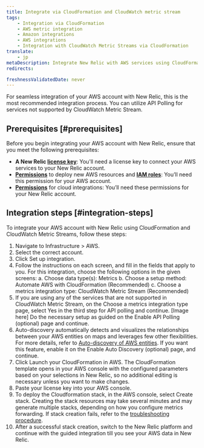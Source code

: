 ```yaml
---
title: Integrate via CloudFormation and CloudWatch metric stream
tags:
    - Integration via CloudFormation
    - AWS metric integration
    - Amazon integrations
    - AWS integrations
    - Integration with CloudWatch Metric Streams via CloudFormation
translate:
    - jp
metaDescription: Integrate New Relic with AWS services using CloudFormation templates to automate the setup of CloudWatch Metric Streams for metrics ingestion.
redirects:

freshnessValidatedDate: never
---
```


For seamless integration of your AWS account with New Relic, this is the most recommended integration process. You can utilize API Polling for services not supported by CloudWatch Metric Stream.

## Prerequisites [#prerequisites]

Before you begin integrating your AWS account with New Relic, ensure that you meet the following prerequisites:
* **A New Relic [license key](https://one.newrelic.com/api-keys)**: You'll need a license key to connect your AWS services to your New Relic account.
* **[Permissions](https://docs.aws.amazon.com/ARG/latest/userguide/gettingstarted-prereqs-permissions.html)** to deploy new AWS resources and **[IAM roles](https://docs.aws.amazon.com/IAM/latest/UserGuide/id_roles.html)**: You’ll need this permission for your AWS account.
* **[Permissions](/docs/accounts/accounts-billing/new-relic-one-user-management/user-permissions/#infrastructure)** for cloud integrations: You’ll need these permissions for your New Relic account.

## Integration steps [#integration-steps]

To integrate your AWS account with New Relic using CloudFormation and CloudWatch Metric Streams, follow these steps:

1. Navigate to Infrastructure > AWS.
2. Select the correct account.
3. Click Set up integration.
4. Follow the instructions on each screen, and fill in the fields that apply to you. For this integration, choose the following options in the given screens:
    a. Choose data type(s): Metrics
    b. Choose a setup method: Automate AWS with CloudFormation (Recommended)
    c. Choose a metrics integration type: CloudWatch Metric Stream (Recommended)
5. If you are using any of the services that are not supported in CloudWatch Metric Stream, on the Choose a metrics integration type page, select Yes in the third step for API polling and continue.
[Image here]
    Do the necessary setup as guided on the Enable API Polling (optional) page and continue.
6. Auto-discovery automatically detects and visualizes the relationships between your AWS entities on maps and leverages few other flexibilities. For more details, refer to [Auto-discovery of AWS entities](/docs/infrastructure/amazon-integrations/connect/set-up-auto-discovery-of-aws-entities/). If you want this feature, enable it on the Enable Auto Discovery (optional) page, and continue.
7. Click Launch your CloudFormation in AWS. The CloudFormation template opens in your AWS console with the configured parameters based on your selections in New Relic, so no additional editing is necessary unless you want to make changes.
8. Paste your license key into your AWS console.
9. To deploy the Cloudformation stack, in the AWS console, select Create stack. Creating the stack resources may take several minutes and may generate multiple stacks, depending on how you configure metrics forwarding. If stack creation fails, refer to the [troubleshooting procedure](https://docs.newrelic.com/docs/logs/troubleshooting/aws-log-integration-issues/stack-creation-fails/).
10. After a successful stack creation, switch to the New Relic platform and continue with the guided integration till you see your AWS data in New Relic.



